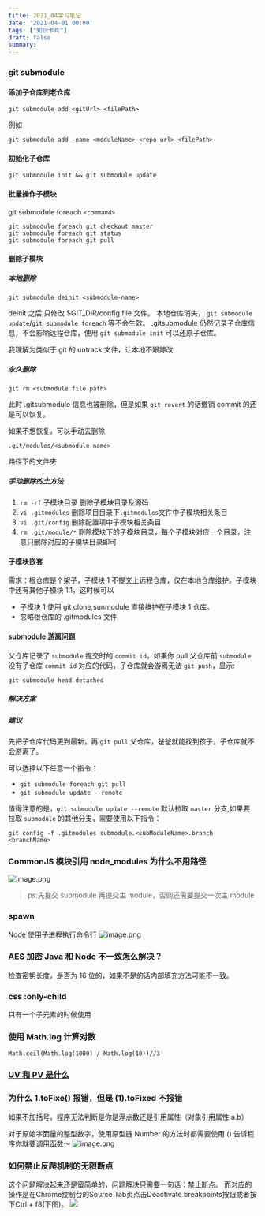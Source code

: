 ```yaml
---
title: 2021_04学习笔记
date: '2021-04-01 00:00'
tags: ["知识卡片"]
draft: false
summary: 
---
```

### git submodule
#### 添加子仓库到老仓库
```
git submodule add <gitUrl> <filePath>
```
例如

```
git submodule add -name <moduleName> <repo url> <filePath>
```

#### 初始化子仓库
```
git submodule init && git submodule update
```
#### 批量操作子模块
git submodule foreach `<command>`
```
git submodule foreach git checkout master
git submodule foreach git status
git submodule foreach git pull
```
#### 删除子模块

##### 本地删除
`git submodule deinit <submodule-name>`

deinit 之后,只修改 $GIT_DIR/config file 文件。
本地仓库消失， `git submodule update`/`git submodule foreach`  等不会生效。
.gitsubmodule 仍然记录子仓库信息，不会影响远程仓库，使用 `git submodule init` 可以还原子仓库。

我理解为类似于 git 的 untrack 文件，让本地不跟踪改

##### 永久删除
`git rm <submodule file path>`

此时 .gitsubmodule 信息也被删除，但是如果 `git revert` 的话撤销 commit 的还是可以恢复。

如果不想恢复，可以手动去删除

`.git/modules/<submodule name>`

路径下的文件夹


##### 手动删除的土方法
1. `rm -rf` 子模块目录 删除子模块目录及源码
2. `vi .gitmodules` 删除项目目录下`.gitmodules`文件中子模块相关条目
3. `vi .git/config` 删除配置项中子模块相关条目
4. `rm .git/module/*` 删除模块下的子模块目录，每个子模块对应一个目录，注意只删除对应的子模块目录即可

#### 子模块嵌套
需求：根仓库是个架子，子模块 1 不提交上远程仓库，仅在本地仓库维护。子模块中还有其他子模块 1.1，这时候可以
* 子模块 1 使用 git clone,sunmodule 直接维护在子模块 1 仓库。
* 忽略根仓库的 .gitmodules 文件
#### [submodule 游离问题](https://www.jianshu.com/p/8646bddede23)
父仓库记录了 `submodule` 提交时的 `commit id`，如果你 pull 父仓库前 `submodule` 没有子仓库 `commit id` 对应的代码，子仓库就会游离无法 `git push`，显示:

```git submodule head detached```

##### 解决方案

##### 建议
先把子仓库代码更到最新，再 `git pull` 父仓库，爸爸就能找到孩子，子仓库就不会游离了。

可以选择以下任意一个指令：
* `git submodule foreach git pull`
* `git submodule update --remote`

值得注意的是，`git submodule update --remote` 默认拉取 `master` 分支,如果要拉取 `submodule` 的其他分支，需要使用以下指令：

`git config -f .gitmodules submodule.<subModuleName>.branch <branchName>`


### CommonJS 模块引用 node_modules 为什么不用路径

![image.png](https://images.scar.site/WEBRESOURCE42592ea1e92d86d2a9e9a002f03dc311.png)

> ps:先提交 submodule 再提交主 module，否则还需要提交一次主 module
### spawn 
Node 使用子进程执行命令行
![image.png](https://images.scar.site/WEBRESOURCEe30778d851ac9b92da5c6b345d61f6ee.png)


### AES 加密 Java 和 Node 不一致怎么解决？
检查密钥长度，是否为 16 位的，如果不是的话内部填充方法可能不一致。

### css :only-child
只有一个子元素的时候使用

### 使用 Math.log 计算对数
```Math.ceil(Math.log(1000) / Math.log(10))//3```

### [UV 和 PV 是什么](https://www.zhihu.com/question/20448467)

### 为什么 1.toFixe() 报错，但是 (1).toFixed 不报错
如果不加括号，程序无法判断是你是浮点数还是引用属性（对象引用属性 a.b）

对于原始字面量的整型数字，使用原型链 Number 的方法时都需要使用 () 告诉程序你就要调用函数～
![image.png](https://images.scar.site/WEBRESOURCE85546cee63cceab9c8b901af4e0529a7.png)

### 如何禁止反爬机制的无限断点
这个问题解决起来还是蛮简单的，问题解决只需要一句话：禁止断点。
而对应的操作是在Chrome控制台的Source Tab页点击Deactivate breakpoints按钮或者按下Ctrl + f8(下图)。
![](https://segmentfault.com/img/bVZ1fP?w=901&h=84)
